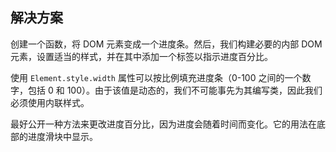 
## 解决方案

创建一个函数，将 DOM 元素变成一个进度条。然后，我们构建必要的内部 DOM 元素，设置适当的样式，并在其中添加一个标签以指示进度百分比。

使用 `Element.style.width` 属性可以按比例填充进度条（0-100 之间的一个数字，包括 0 和 100）。由于该值是动态的，我们不可能事先为其编写类，因此我们必须使用内联样式。

最好公开一种方法来更改进度百分比，因为进度会随着时间而变化。它的用法在底部的进度滑块中显示。

<TestCases />

<Notes />
